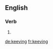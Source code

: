 
==English==

===Verb===
{{head|en}}

# {{present participle of|keeve|lang=en}}

[[de:keeving]]
[[fr:keeving]]